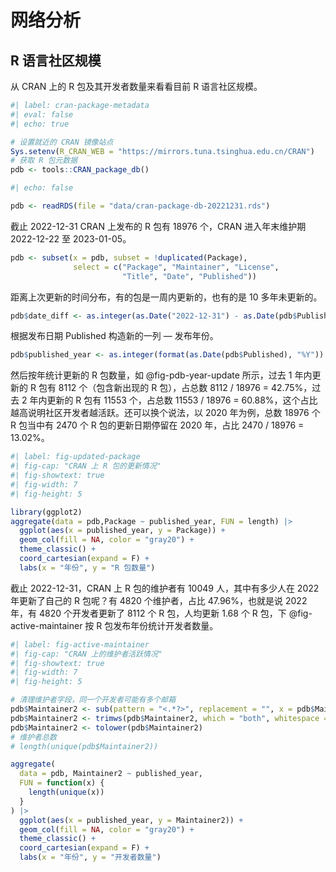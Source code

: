 # 网络分析 {#sec-analysis-network-data}


## R 语言社区规模 {#sec-community-capacity}

从 CRAN 上的 R 包及其开发者数量来看看目前 R 语言社区规模。

```r
#| label: cran-package-metadata
#| eval: false
#| echo: true

# 设置就近的 CRAN 镜像站点
Sys.setenv(R_CRAN_WEB = "https://mirrors.tuna.tsinghua.edu.cn/CRAN")
# 获取 R 包元数据
pdb <- tools::CRAN_package_db()
```
```r
#| echo: false

pdb <- readRDS(file = "data/cran-package-db-20221231.rds")
```

截止 2022-12-31 CRAN 上发布的 R 包有 18976 个，CRAN 进入年末维护期 2022-12-22 至 2023-01-05。

```r
pdb <- subset(x = pdb, subset = !duplicated(Package), 
              select = c("Package", "Maintainer", "License", 
                         "Title", "Date", "Published"))
```

距离上次更新的时间分布，有的包是一周内更新的，也有的是 10 多年未更新的。

```r
pdb$date_diff <- as.integer(as.Date("2022-12-31") - as.Date(pdb$Published))
```

根据发布日期 Published 构造新的一列 --- 发布年份。

```r
pdb$published_year <- as.integer(format(as.Date(pdb$Published), "%Y"))
```

然后按年统计更新的 R 包数量，如 @fig-pdb-year-update 所示，过去 1 年内更新的 R 包有 8112 个（包含新出现的 R 包），占总数 8112 / 18976 = 42.75\%，过去 2 年内更新的 R 包有 11553 个，占总数 11553 / 18976 = 60.88\%，这个占比越高说明社区开发者越活跃。还可以换个说法，以 2020 年为例，总数 18976 个 R 包当中有 2470 个 R 包的更新日期停留在 2020 年，占比 2470 / 18976 = 13.02\%。

```r
#| label: fig-updated-package
#| fig-cap: "CRAN 上 R 包的更新情况"
#| fig-showtext: true
#| fig-width: 7
#| fig-height: 5

library(ggplot2)
aggregate(data = pdb,Package ~ published_year, FUN = length) |> 
  ggplot(aes(x = published_year, y = Package)) +
  geom_col(fill = NA, color = "gray20") +
  theme_classic() +
  coord_cartesian(expand = F) +
  labs(x = "年份", y = "R 包数量")
```

截止 2022-12-31，CRAN 上 R 包的维护者有 10049 人，其中有多少人在 2022 年更新了自己的 R 包呢？有 4820 个维护者，占比 47.96\%，也就是说 2022 年，有 4820 个开发者更新了 8112 个 R 包，人均更新 1.68 个 R 包，下 @fig-active-maintainer 按 R 包发布年份统计开发者数量。

```r
#| label: fig-active-maintainer
#| fig-cap: "CRAN 上的维护者活跃情况"
#| fig-showtext: true
#| fig-width: 7
#| fig-height: 5

# 清理维护者字段，同一个开发者可能有多个邮箱
pdb$Maintainer2 <- sub(pattern = "<.*?>", replacement = "", x = pdb$Maintainer)
pdb$Maintainer2 <- trimws(pdb$Maintainer2, which = "both", whitespace = "[ \t\r\n]")
pdb$Maintainer2 <- tolower(pdb$Maintainer2)
# 维护者总数
# length(unique(pdb$Maintainer2))

aggregate(
  data = pdb, Maintainer2 ~ published_year,
  FUN = function(x) {
    length(unique(x))
  }
) |>
  ggplot(aes(x = published_year, y = Maintainer2)) +
  geom_col(fill = NA, color = "gray20") +
  theme_classic() +
  coord_cartesian(expand = F) +
  labs(x = "年份", y = "开发者数量")
```

